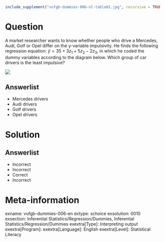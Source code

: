```r
include_supplement("vufgb-dummies-006-nl-table01.jpg", recursive = TRUE)
```

Question
========

A market researcher wants to know whether people who drive a Mercedes, Audi, Golf or Opel differ on the y-variable impulsivity. He finds the following regression equation: $\hat{y} = 35+3z_{1}+5z_{2}-2z_{3}$, in which he coded the dummy variables according to the diagram below. Which group of car drivers is the least impulsive? 

![](vufgb-dummies-006-nl-table01.jpg)
  
Answerlist
----------
* Mercedes drivers
* Audi drivers
* Golf drivers
* Opel drivers

Solution
========

Answerlist
----------
* Incorrect
* Incorrect
* Correct
* Incorrect

Meta-information
================
exname: vufgb-dummies-006-en
extype: schoice
exsolution: 0010
exsection: Inferential Statistics/Regression/Dummies, Inferential Statistics/Regression/Dummies
exextra[Type]: Interpreting output
exextra[Program]: 
exextra[Language]: English
exextra[Level]: Statistical Literacy
